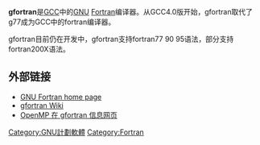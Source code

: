 {{expand|time=2018-11-02T11:05:51+00:00}}
{{unreferenced|time=2018-11-02T11:05:51+00:00}}
'''gfortran'''是[[GCC|GCC]]中的[[GNU|GNU]] [[Fortran|Fortran]]编译器。从GCC4.0版开始，gfortran取代了g77成为GCC中的fortran编译器。

gfortran目前仍在开发中，gfortran支持fortran77 90 95语法，部分支持fortran200X语法。

== 外部链接 ==
* [http://gcc.gnu.org/fortran/ GNU Fortran home page]{{Wayback|url=http://gcc.gnu.org/fortran/ |date=20061108055518 }}
* [http://gcc.gnu.org/wiki/GFortran gfortran Wiki]{{Wayback|url=http://gcc.gnu.org/wiki/GFortran |date=20110514212131 }}
* [http://sites.google.com/site/gfortransite/ OpenMP 在 gfortran 信息网页]{{Wayback|url=http://sites.google.com/site/gfortransite/ |date=20101211125359 }}

[[Category:GNU計劃軟體|Category:GNU計劃軟體]]
[[Category:Fortran|Category:Fortran]]